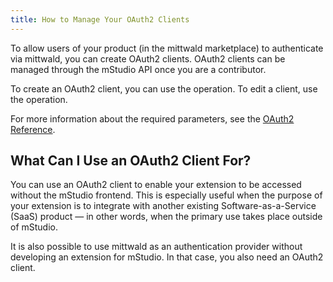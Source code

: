 ```yaml
---
title: How to Manage Your OAuth2 Clients
---
```


To allow users of your product (in the mittwald marketplace) to authenticate via mittwald, you can create OAuth2 clients.
OAuth2 clients can be managed through the mStudio API once you are a contributor.

To create an OAuth2 client, you can use the <OperationLink operation="contributor-create-oauth-client" /> operation.
To edit a client, use the <OperationLink operation="contributor-patch-oauth-client" /> operation.

For more information about the required parameters, see the [OAuth2 Reference](../../reference/oauth2).

## What Can I Use an OAuth2 Client For?

You can use an OAuth2 client to enable your extension to be accessed without the mStudio frontend.
This is especially useful when the purpose of your extension is to integrate with another existing Software-as-a-Service (SaaS) product —
in other words, when the primary use takes place outside of mStudio.

It is also possible to use mittwald as an authentication provider without developing an extension for mStudio.
In that case, you also need an OAuth2 client.

